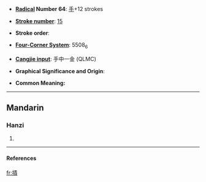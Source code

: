 * '''[[Wiktionary:Chinese radical index| Radical]] Number 64''': [[Wiktionary:Chinese radical index 手|手]]+12 strokes

* '''[[Wiktionary:Chinese total strokes index|Stroke number]]''': [[Wiktionary:Chinese total strokes index 15|15]]

* '''Stroke order''': 

* '''[[Wiktionary:Chinese four corner index|Four-Corner System]]''': 5508<sub>6</sub>

* '''[[Wiktionary:Chinese Cangjie index|Cangjie input]]''': 手中一金 (QLMC)

* '''Graphical Significance and Origin''': 

* '''Common Meaning:'''  {{substub}}

----
==Mandarin==
===Hanzi===
{{cmn-hanzi|pin=[[gùi]] (gui4), [[kùi]] (kui4)|wg=kuei<sup>4</sup>, k'uei<sup>4</sup>}}
# {{defn|Mandarin}}

----
====References====
{{Han ref|kx=0453.290|dkj=12685|dj=0803.120|hdz=31958.030|uh=648C|ud=25740|bh=E5B7|bd=58807}}

[[fr:撌]]